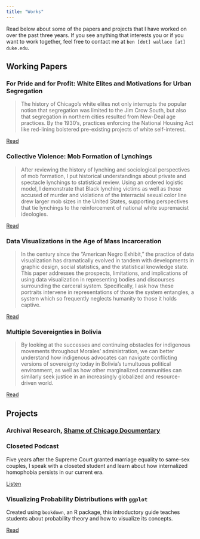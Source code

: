 ```yaml
---
title: "Works"
---
```


Read below about some of the papers and projects that I have worked on over the past three years. If you see anything that interests you or if you want to work together, feel free to contact me at `ben [dot] wallace [at] duke.edu`.

## Working Papers

### For Pride and for Profit: White Elites and Motivations for Urban Segregation

> The history of Chicago’s white elites not only interrupts the popular notion that segregation was limited to the Jim Crow South, but also that segregation in northern cities resulted from New-Deal age practices. By the 1930’s, practices enforcing the National Housing Act like red-lining bolstered pre-existing projects of white self-interest.

[Read](https://docs.google.com/document/d/13w6GA4yNXaaeKzyZI9M2Q9DD6Gz5G-AE/edit?usp=sharing&ouid=108484891164098853968&rtpof=true&sd=true)

### Collective Violence: Mob Formation of Lynchings

> After reviewing the history of lynching and sociological perspectives of mob formation, I put historical understandings about private and spectacle lynchings to statistical review. Using an ordered logistic model, I demonstrate that Black lynching victims as well as those accused of murder and violations of the interracial sexual color line drew larger mob sizes in the United States, supporting perspectives that tie lynchings to the reinforcement of national white supremacist ideologies.

[Read](https://dssoc.github.io/project_examples/ben_wallace.html)

### Data Visualizations in the Age of Mass Incarceration

> In the century since the “American Negro Exhibit,” the practice of data visualization has dramatically evolved in tandem with developments in graphic design, social statistics, and the statistical knowledge state. This paper addresses the prospects, limitations, and implications of using data visualization in representing bodies and discourses surrounding the carceral system. Specifically, I ask how these portraits intervene in representations of those the system entangles, a system which so frequently neglects humanity to those it holds captive.

[Read](https://ben-j-wallace.github.io/carceral-system-visualization/)

### Multiple Sovereignties in Bolivia

> By looking at the successes and continuing obstacles for indigenous movements throughout Morales' administration, we can better understand how indigenous advocates can navigate conflicting versions of sovereignty today in Bolivia's tumultuous political environment, as well as how other marginalized communities can similarly seek justice in an increasingly globalized and resource-driven world.

[Read](https://drive.google.com/file/d/108fLp6WDvk1lE4A1HE6P6aSQGsEyrnLu/view?usp=sharing)

## Projects

### Archival Research, [Shame of Chicago Documentary](http://www.shameofchicago.org/)

### Closeted Podcast

Five years after the Supreme Court granted marriage equality to same-sex couples, I speak with a closeted student and learn about how internalized homophobia persists in our current era.

[Listen](https://soundcloud.com/benjwallace/closeted)

### Visualizing Probability Distributions with `ggplot`

Created using `bookdown`, an R package, this introductory guide teaches students about probability theory and how to visualize its concepts. 

[Read](https://ben-j-wallace.github.io/probability-distributions/)


